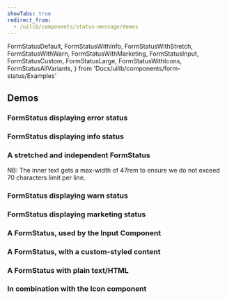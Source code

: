 ```yaml
---
showTabs: true
redirect_from:
  - /uilib/components/status-message/demos
---
```


  FormStatusDefault,
  FormStatusWithInfo,
  FormStatusWithStretch,
  FormStatusWithWarn,
  FormStatusWithMarketing,
  FormStatusInput,
  FormStatusCustom,
  FormStatusLarge,
  FormStatusWithIcons,
  FormStatusAllVariants,
} from 'Docs/uilib/components/form-status/Examples'

## Demos

### FormStatus displaying error status

<FormStatusDefault />

### FormStatus displaying info status

<FormStatusWithInfo />

### A stretched and independent FormStatus

NB: The inner text gets a max-width of 47rem to ensure we do not exceed 70 characters limit per line.

<FormStatusWithStretch />

### FormStatus displaying warn status

<FormStatusWithWarn />

### FormStatus displaying marketing status

<FormStatusWithMarketing />

### A FormStatus, used by the Input Component

<FormStatusInput />

### A FormStatus, with a custom-styled content

<FormStatusCustom />

### A FormStatus with plain text/HTML

<FormStatusLarge />

### In combination with the Icon component

<FormStatusWithIcons />

<VisibleWhenVisualTest>
  <FormStatusAllVariants />
</VisibleWhenVisualTest>
